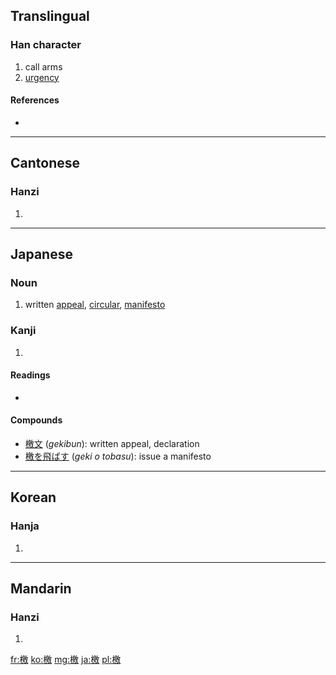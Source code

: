 ==Translingual==

===Han character===
{{Han char|rn=75|rad=木|as=13|sn=17|four=4894<sub>0</sub>|canj=木竹尸大 (DHSK)}}

# call arms
# [[urgency]]

====References====
* {{Han ref|kx=0556.070|dkj=15639|dj=0945.270|hdz=21302.140|uh=6A84|ud=27268|bh=C0CA|bd=49354}}

----

==Cantonese==

===Hanzi===
{{yue-hanzi|jyut=|y=hat6}}

# {{defn|Cantonese|sort=木13}}

----

==Japanese==

===Noun===
{{ja-noun|k|hira=げき|rom=geki|hidx=けき'}}

# written [[appeal]], [[circular]], [[manifesto]]

===Kanji===
{{ja-kanji|grade=|rs=木13}}

# {{defn|Japanese|sort=木13}}

====Readings====
* {{ja-readings|on=[[けき]] (''keki'')|kun=[[げきする]] ([[檄する]], ''geki''), [[ふれぶみ]] (''furebumi'')}}

====Compounds====
* [[檄文]] (''gekibun''): written appeal, declaration
* [[檄を飛ばす]] (''geki o tobasu''): issue a manifesto

----

==Korean==

===Hanja===
{{ko-hanja|hangeul=격|eumhun=|rv=gyeok|mr=kyŏk|y=kyek}}

# {{defn|Korean|sort=木13}}

----

==Mandarin==

===Hanzi===
{{cmn-hanzi|pin=[[xí]] ([[xi2]])|wg=hsi<sup>2</sup>}}

# {{defn|Mandarin|sort=木13}}

[[fr:檄]]
[[ko:檄]]
[[mg:檄]]
[[ja:檄]]
[[pl:檄]]